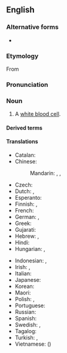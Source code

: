 ==English==
{{wikipedia}}

===Alternative forms===
* {{l|en|leucocyte}}

===Etymology===
From {{confix|en|leuko|cyte}}

===Pronunciation===
{{IPA|en|/ˈluːkə(ʊ)sʌɪt/}}

===Noun===
{{en-noun}}

# {{lb|en|hematology|cytology|immunology}} A [[white blood cell]].

====Derived terms====
{{col4|en
|leukocytemia
|leukocytic
|leukocytoclasia
|leukocytoclastic
|leukocytotropic
|leukocytoid
|leukocytopoiesis
|leukocytopoietic
|leukocytosis
|leukocytospermia
|leukocyturia}}

====Translations====
{{trans-top|a white blood cell}}
* Catalan: {{t+|ca|leucòcit|m}}
* Chinese:
*: Mandarin: {{t+|cmn|白血球|tr=báixuèqiú|sc=Hani}}, {{t+|cmn|白細胞|sc=Hani}}, {{t+|cmn|白细胞|tr=báixìbāo|sc=Hani}}
* Czech: {{t+|cs|leukocyt|m}}
* Dutch: {{t+|nl|leukocyt|m}}, {{t|nl|witte bloedcel|f}}
* Esperanto: {{t|eo|leŭkocito}}
* Finnish: {{t+|fi|valkosolu}}, {{t+|fi|leukosyytti}}
* French: {{t+|fr|leucocyte|m}}
* German: {{t+|de|Leukozyt|m}}, {{t|de|weißes Blutkörperchen|n}}
* Greek: {{t+|el|λευκό αιμοσφαίριο|n}}
* Gujarati: {{t|gu|શ્વેતકણ|sc=Gujr}}
* Hebrew: {{t+|he|תא דם לבן}}, {{t|he|לויקוציט}}
* Hindi: {{t|hi|श्वेताणु}}
* Hungarian: {{t|hu|leukocita}}, {{t+|hu|fehérvérsejt}}
{{trans-mid}}
* Indonesian: {{t+|id|leukosit}}, {{t+|id|sel darah putih}}
* Irish: {{t|ga|leocaicít|f}}, {{t|ga|fuilchill bhán|f}}
* Italian: {{t+|it|leucocita|m}}
* Japanese: {{t+|ja|白血球|tr=はっけっきゅう, hakkekkyū}}
* Korean: {{t+|ko|백혈구(白血球)}}
* Maori: {{t|mi|pūtau toto mā}}
* Polish: {{t+|pl|leukocyt|m}}, {{t+|pl|krwinka biała|f}}
* Portuguese: {{t+|pt|leucócito|m}}
* Russian: {{t+|ru|лейкоци́т|m}}
* Spanish: {{t+|es|leucocito|m}}
* Swedish: {{t+|sv|leukocyt}}, {{t+|sv|vit blodkropp}}
* Tagalog: {{t|tl|puting sihay-dugo}}
* Turkish: {{t+|tr|akyuvar}}, {{t+|tr|lökosit}}
* Vietnamese: {{t|vi|bạch huyết cầu}} ({{t|vi|白血球}})
{{trans-bottom}}